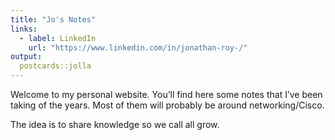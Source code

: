 ```yaml
---
title: "Jo's Notes"
links:
  - label: LinkedIn
    url: "https://www.linkedin.com/in/jonathan-roy-/"
output:
  postcards::jolla
---
```


Welcome to my personal website. You'll find here some notes that I've been taking of the years. Most of them will probably be around networking/Cisco.

The idea is to share knowledge so we call all grow.
